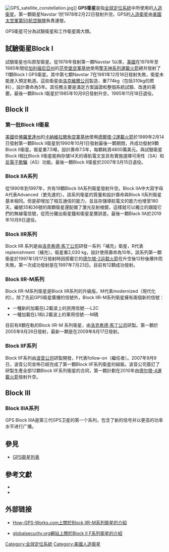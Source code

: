 [[File:GPS_satellite_constellation.jpg|thumb]]]]
'''GPS衛星'''是指[[全球定位系統|全球定位系統]]中所使用的[[人造衛星|人造衛星]]。第一顆衛星Navstar 1於1978年2月22日發射升空。GPS的[[人造衛星|人造衛星]]由[[美國太空軍|美國太空軍]][[第50航空聯隊|第50航空聯隊]]負責運營。

GPS衛星可分為試驗衛星和工作衛星兩大類。

==試驗衛星Block I ==
試驗衛星也叫原型衛星。從1978年發射第一顆Navstar 1以來，[[美國|美國]]在1978年至1985年間從[[加利福尼亞州|加利福尼亞州]]的[[范登堡空軍基地|范登堡空軍基地]]使用[[擎天神系列運載火箭|擎天神系列運載火箭]]總共發射了11顆Block I GPS衛星。其中第七顆Navstar 7在1981年12月18日發射失敗，衛星未能進入預定軌道。這些衛星由[[罗克韦尔国际|洛克維爾公司]]製造，重774kg（包括310kg的燃料），設計壽命為5年。其任務主要是滿足方案論證和整個系統試驗、改進的需要。最後一顆Block I衛星於1985年10月9日發射升空，1995年11月18日退役。

== Block II ==
===第一批Block II衛星===
[[美國|美國]]從[[佛羅里達州|佛羅里達州]]的[[卡納維拉爾角空軍基地|卡納維拉爾角空軍基地]]使用[[德爾塔-2運載火箭|德爾塔-2運載火箭]]於1989年2月14日發射第一顆Block II衛星到1990年10月1日發射最後一顆期間，共成功發射9顆Block II衛星。衛星重7.5噸，設計壽命7.5年，每顆耗資4800萬美元。與試驗衛星Block I相比Block II衛星能夠存儲14天的導航電文並具有實施選擇可用性（SA）和[[反電子欺騙|反電子欺騙]]（AS）功能。最後一顆Block II衛星於2007年3月15日退役。
=== Block IIA系列===
從1990年到1997年，共有19顆Block IIA系列衛星發射升空。Block IIA中大寫字母A代表Advanced（更先進的）。該系列衛星的質量和設計壽命與Block II系列衛星基本相同。但是卻增加了相互通信的能力，並且存儲導航電文的能力也增至180天。編號35和36號的兩顆衛星還配備了激光反射棱鏡，這樣就可以獨立的跟蹤它們的無線電信號，從而分離出衛星鐘和衛星星曆誤差。最後一顆Black IIA於2019年10月9日退役。

===Block IIR系列===
Block IIR  系列是由[[洛克希德·馬丁|洛克希德·馬丁公司]]研發一系列「補充」衛星，R代表replenishment（補充）。衛星重2,030 kg，設計使用壽命為10年。該系列第一顆衛星於1997年1月17日發射時因搭載它的[[德尔塔-2运载火箭|德尔塔-2运载火箭]]在升空後12秒後爆炸而失敗。第一次成功發射是在1997年7月23日。目前有12顆成功發射。

===Block IIR-M系列===
Block IIR-M系列衛星是Block IIR系列的升級版，M代表modernized（現代化的）。除了先前GPS衛星廣播的信號外，Block IIR-M系列衛星擁有兩個新的信號：
*一種新的加載在L2載波上的民用信號---L2C
*一種加載在L1和L2載波上的軍用信號---M碼 
目前有8顆在軌的Block IIR-M  系列衛星，由[[洛克希德·馬丁|洛克希德·馬丁公司]]研製。第一顆於2005年9月26日發射，最新一顆是在2009年8月17日發射。
===Block IIF系列===
Block IIF系列由[[波音公司|波音公司]]研製開發，F代表follow-on（繼任者）。2007年9月9日，波音公司宣佈已經完成了第一顆Block IIF系列衛星的組裝。波音公司簽訂了研製生產全部12顆Block IIF系列衛星的合同，第一顆計劃在2010年由[[德尔塔-4運載火箭|德尔塔-4運載火箭]]發射升空。

== Block III ==
===Block IIIA系列===
{{main|GPS III}}
GPS Block IIIA是第三代GPS卫星的第一个系列，包含了新的信号并以更高的功率水平进行广播。

== 參見==
*[[GPS衛星列表|GPS衛星列表]]

==參考文獻==
*{{cite book zh |author=李征航黃勁松|title=GPS測量與數據處理 |format=M |edition=1 |location=武漢 |publisher=武漢大學出版社 |date=2005 |pages= |id= ISBN 978-7-307-04443-2}}
*{{cite book zh |author=胡友健羅昀曾雲|title=全球定位系統（GPS）原理與應用|format=M |edition=1 |location=武漢 |publisher=中國地質大學出版社 |date=2003 |pages= |id= ISBN 978-7-5625-1769-6}}

==外部链接==
*{{en}} [http://www.how-gps-works.com/glossary/block-iir-m.shtml  How-GPS-Works.com上關於Block IIR-M系列衛星的介紹] {{Wayback|url=http://www.how-gps-works.com/glossary/block-iir-m.shtml |date=20190329082747 }}
*{{en}} [http://www.globalsecurity.org/space/systems/gps_2f.htm globalsecurity.org網站上關於Block II F系列衛星的介紹] {{Wayback|url=http://www.globalsecurity.org/space/systems/gps_2f.htm |date=20210125010139 }}
{{GPS satellites}}
[[Category:全球定位系統|Category:全球定位系統]]
[[Category:美國人造衛星|Category:美國人造衛星]]